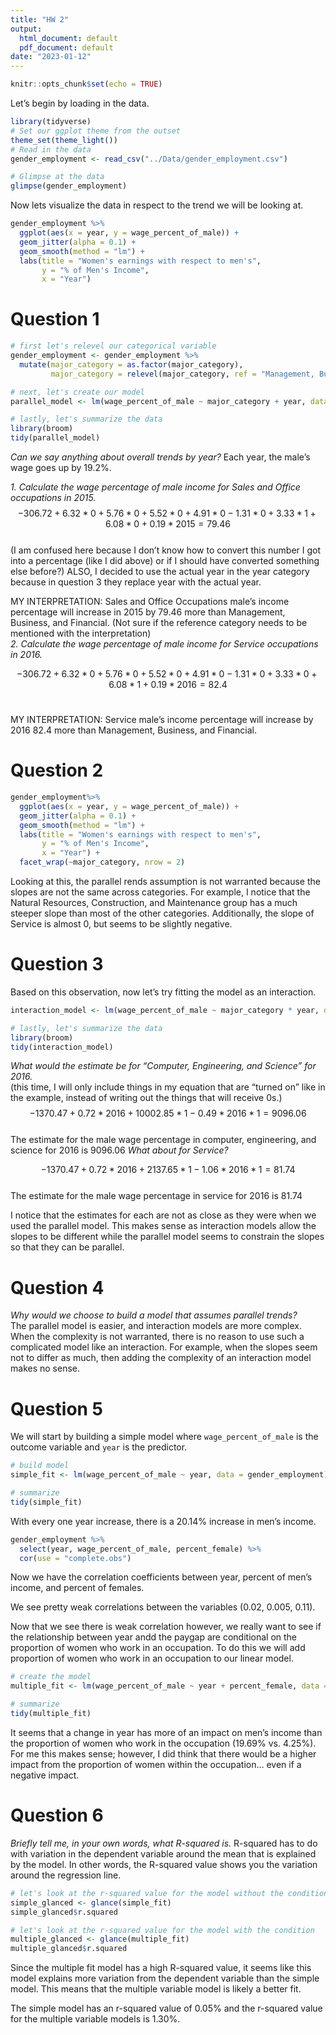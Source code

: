 ```yaml
---
title: "HW 2"
output:
  html_document: default
  pdf_document: default
date: "2023-01-12"
---
```


```r
knitr::opts_chunk$set(echo = TRUE)
```

Let's begin by loading in the data. 

```r
library(tidyverse)
# Set our ggplot theme from the outset
theme_set(theme_light())
# Read in the data 
gender_employment <- read_csv("../Data/gender_employment.csv")

# Glimpse at the data 
glimpse(gender_employment)


```

Now lets visualize the data in respect to the trend we will be looking at. 

```r

gender_employment %>% 
  ggplot(aes(x = year, y = wage_percent_of_male)) +
  geom_jitter(alpha = 0.1) + 
  geom_smooth(method = "lm") + 
  labs(title = "Women's earnings with respect to men's", 
       y = "% of Men's Income", 
       x = "Year")
```

# Question 1\
```r
# first let's relevel our categorical variable
gender_employment <- gender_employment %>% 
  mutate(major_category = as.factor(major_category), 
         major_category = relevel(major_category, ref = "Management, Business, and Financial"))

# next, let's create our model
parallel_model <- lm(wage_percent_of_male ~ major_category + year, data = gender_employment)

# lastly, let's summarize the data
library(broom)
tidy(parallel_model)
```
*Can we say anything about overall trends by year?* Each year, the male's wage goes up by 19.2%. \

*1. Calculate the wage percentage of male income for Sales and Office occupations in 2015.*\
$$-306.72 + 6.32 * 0 + 5.76 * 0 + 5.52 * 0 + 4.91 * 0 -1.31 * 0 + 3.33 * 1 + 6.08 * 0 + 0.19 * 2015 = 79.46$$\
(I am confused here because I don't know how to convert this number I got into a percentage (like I did above) or if I should have converted something else before?) ALSO, I decided to use the actual year in the year category because in question 3 they replace year with the actual year.\

MY INTERPRETATION: Sales and Office Occupations male's income percentage will increase in 2015 by 79.46 more than Management, Business, and Financial. (Not sure if the reference category needs to be mentioned with the interpretation)\
*2. Calculate the wage percentage of male income for Service occupations in 2016.*\

$$-306.72 + 6.32 * 0 + 5.76 * 0 + 5.52 * 0 + 4.91 * 0 -1.31 * 0 + 3.33 * 0 + 6.08 * 1 + 0.19 * 2016 =  82.4$$ \

MY INTERPRETATION: Service male's income percentage will increase by 2016 82.4 more than Management, Business, and Financial. \

# Question 2\
```r
gender_employment%>% 
  ggplot(aes(x = year, y = wage_percent_of_male)) +
  geom_jitter(alpha = 0.1) + 
  geom_smooth(method = "lm") + 
  labs(title = "Women's earnings with respect to men's", 
       y = "% of Men's Income", 
       x = "Year") + 
  facet_wrap(~major_category, nrow = 2)
```
Looking at this, the parallel rends assumption is not warranted because the slopes are not the same across categories. For example, I notice that the Natural Resources, Construction, and Maintenance group has a much steeper slope than most of the other categories. Additionally, the slope of Service is almost 0, but seems to be slightly negative. \

# Question 3\

Based on this observation, now let's try fitting the model as an interaction.\

```r
interaction_model <- lm(wage_percent_of_male ~ major_category * year, data = gender_employment)

# lastly, let's summarize the data
library(broom)
tidy(interaction_model)
```

*What would the estimate be for "Computer, Engineering, and Science" for 2016.*\
(this time, I will only include things in my equation that are "turned on" like in the example, instead of writing out the things that will receive 0s.)\
$$-1370.47 + 0.72*2016 + 10002.85 * 1 - 0.49 * 2016 * 1 = 9096.06$$\
The estimate for the male wage percentage in computer, engineering, and science for 2016 is 9096.06 
*What about for Service?*\

$$-1370.47 + 0.72*2016 + 2137.65 * 1 -1.06 * 2016 * 1 = 81.74$$\
The estimate for the male wage percentage in service for 2016 is 81.74


I notice that the estimates for each are not as close as they were when we used the parallel model. This makes sense as interaction models allow the slopes to be different while the parallel model seems to constrain the slopes so that they can be parallel. \

# Question 4\
*Why would we choose to build a model that assumes parallel trends?*\
The parallel model is easier, and interaction models are more complex. When the complexity is not warranted, there is no reason to use such a complicated model like an interaction. For example, when the slopes seem not to differ as much, then adding the complexity of an interaction model makes no sense.\

# Question 5\

We will start by building a simple model where `wage_percent_of_male` is the outcome variable and `year` is the predictor. \

```r
# build model
simple_fit <- lm(wage_percent_of_male ~ year, data = gender_employment)

# summarize
tidy(simple_fit)

```
With every one year increase, there is a 20.14% increase in men's income. \

```r
gender_employment %>% 
  select(year, wage_percent_of_male, percent_female) %>% 
  cor(use = "complete.obs")
```
Now we have the correlation coefficients between year, percent of men's income, and percent of females.\

We see pretty weak correlations between the variables (0.02, 0.005, 0.11). \

Now that we see there is weak correlation however, we really want to see if the relationship between year andd the paygap are conditional on the proportion of women who work in an occupation. To do this we will add proportion of women who work in an occupation to our linear model. \

```r
# create the model
multiple_fit <- lm(wage_percent_of_male ~ year + percent_female, data = gender_employment)

# summarize
tidy(multiple_fit)
```

It seems that a change in year has more of an impact on men's income than the proportion of women who work in the occupation (19.69% vs. 4.25%). For me this makes sense; however, I did think that there would be a higher impact from the proportion of women within the occupation... even if a negative impact. \

# Question 6\

*Briefly tell me, in your own words, what R-squared is.* R-squared has to do with variation in the dependent variable around the mean that is explained by the model. In other words, the R-squared value shows you the variation around the regression line. 

```r

# let's look at the r-squared value for the model without the condition
simple_glanced <- glance(simple_fit)
simple_glanced$r.squared

# let's look at the r-squared value for the model with the condition
multiple_glanced <- glance(multiple_fit)
multiple_glanced$r.squared
```

Since the multiple fit model has a high R-squared value, it seems like this model explains more variation from the dependent variable than the simple model. This means that the multiple variable model is likely a better fit. \

The simple model has an r-squared value of 0.05% and the r-squared value for the multiple variable models is 1.30%.\


